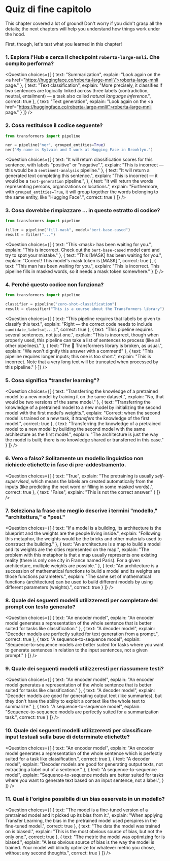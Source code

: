 <!-- DISABLE-FRONTMATTER-SECTIONS -->

# Quiz di fine capitolo

This chapter covered a lot of ground! Don't worry if you didn't grasp all the details; the next chapters will help you understand how things work under the hood.

First, though, let's test what you learned in this chapter!


### 1. Esplora l'Hub e cerca il checkpoint `roberta-large-mnli`. Che compito performa?


<Question
	choices={[
		{
			text: "Summarization",
			explain: "Look again on the <a href=\"https://huggingface.co/roberta-large-mnli\">roberta-large-mnli page</a>."
		},
		{
			text: "Text classification",
			explain: "More precisely, it classifies if two sentences are logically linked across three labels (contradiction, neutral, entailment) — a task also called <em>natural language inference</em>.",
			correct: true
		},
		{
			text: "Text generation",
			explain: "Look again on the <a href=\"https://huggingface.co/roberta-large-mnli\">roberta-large-mnli page</a>."
		}
	]}
/>

### 2. Cosa restituisce il codice seguente?

```py
from transformers import pipeline

ner = pipeline("ner", grouped_entities=True)
ner("My name is Sylvain and I work at Hugging Face in Brooklyn.")
```

<Question
	choices={[
		{
			text: "It will return classification scores for this sentence, with labels \"positive\" or \"negative\".",
			explain: "This is incorrect — this would be a <code>sentiment-analysis</code> pipeline."
		},
		{
			text: "It will return a generated text completing this sentence.",
			explain: "This is incorrect — it would be a <code>text-generation</code> pipeline.",
		},
		{
			text: "It will return the words representing persons, organizations or locations.",
			explain: "Furthermore, with <code>grouped_entities=True</code>, it will group together the words belonging to the same entity, like \"Hugging Face\".",
			correct: true
		}
	]}
/>

### 3. Cosa dovrebbe rimpiazzare ... in questo estratto di codice?

```py
from transformers import pipeline

filler = pipeline("fill-mask", model="bert-base-cased")
result = filler("...")
```

<Question
	choices={[
		{
			text: "This &#60;mask> has been waiting for you.",
			explain: "This is incorrect. Check out the <code>bert-base-cased</code> model card and try to spot your mistake."
		},
		{
			text: "This [MASK] has been waiting for you.",
			explain: "Correct! This model's mask token is [MASK].",
			correct: true
		},
		{
			text: "This man has been waiting for you.",
			explain: "This is incorrect. This pipeline fills in masked words, so it needs a mask token somewhere."
		}
	]}
/>

### 4. Perché questo codice non funziona?

```py
from transformers import pipeline

classifier = pipeline("zero-shot-classification")
result = classifier("This is a course about the Transformers library")
```

<Question
	choices={[
		{
			text: "This pipeline requires that labels be given to classify this text.",
			explain: "Right — the correct code needs to include <code>candidate_labels=[...]</code>.",
			correct: true
		},
		{
			text: "This pipeline requires several sentences, not just one.",
			explain: "This is incorrect, though when properly used, this pipeline can take a list of sentences to process (like all other pipelines)."
		},
		{
			text: "The 🤗 Transformers library is broken, as usual.",
			explain: "We won't dignify this answer with a comment!"
		},
		{
			text: "This pipeline requires longer inputs; this one is too short.",
			explain: "This is incorrect. Note that a very long text will be truncated when processed by this pipeline."
		}
	]}
/>

### 5. Cosa significa "transfer learning"?

<Question
	choices={[
		{
			text: "Transferring the knowledge of a pretrained model to a new model by training it on the same dataset.",
			explain: "No, that would be two versions of the same model."
		},
		{
			text: "Transferring the knowledge of a pretrained model to a new model by initializing the second model with the first model's weights.",
			explain: "Correct: when the second model is trained on a new task, it *transfers* the knowledge of the first model.",
			correct: true
		},
		{
			text: "Transferring the knowledge of a pretrained model to a new model by building the second model with the same architecture as the first model.",
			explain: "The architecture is just the way the model is built; there is no knowledge shared or transferred in this case."
		}
	]}
/>

### 6. Vero o falso? Solitamente un modello linguistico non richiede etichette in fase di pre-addestramento.


<Question
	choices={[
		{
			text: "True",
			explain: "The pretraining is usually <em>self-supervised</em>, which means the labels are created automatically from the inputs (like predicting the next word or filling in some masked words).",
			correct: true
		},
		{
			text: "False",
			explain: "This is not the correct answer."
		}
	]}
/>

### 7. Seleziona la frase che meglio descrive i termini "modello," "architettura," e "pesi."

<Question
	choices={[
		{
			text: "If a model is a building, its architecture is the blueprint and the weights are the people living inside.",
			explain: "Following this metaphor, the weights would be the bricks and other materials used to construct the building."
		},
		{
			text: "An architecture is a map to build a model and its weights are the cities represented on the map.",
			explain: "The problem with this metaphor is that a map usually represents one existing reality (there is only one city in France named Paris). For a given architecture, multiple weights are possible."
		},
		{
			text: "An architecture is a succession of mathematical functions to build a model and its weights are those functions parameters.",
			explain: "The same set of mathematical functions (architecture) can be used to build different models by using different parameters (weights).",
			correct: true
		}
	]}
/>


### 8. Quale dei seguenti modelli utilizzeresti per completare dei prompt con testo generato?

<Question
	choices={[
		{
			text: "An encoder model",
			explain: "An encoder model generates a representation of the whole sentence that is better suited for tasks like classification."
		},
		{
			text: "A decoder model",
			explain: "Decoder models are perfectly suited for text generation from a prompt.",
			correct: true
		},
		{
			text: "A sequence-to-sequence model",
			explain: "Sequence-to-sequence models are better suited for tasks where you want to generate sentences in relation to the input sentences, not a given prompt."
		}
	]}
/>

### 9. Quale dei seguenti modelli utilizzeresti per riassumere testi?

<Question
	choices={[
		{
			text: "An encoder model",
			explain: "An encoder model generates a representation of the whole sentence that is better suited for tasks like classification."
		},
		{
			text: "A decoder model",
			explain: "Decoder models are good for generating output text (like summaries), but they don't have the ability to exploit a context like the whole text to summarize."
		},
		{
			text: "A sequence-to-sequence model",
			explain: "Sequence-to-sequence models are perfectly suited for a summarization task.",
			correct: true
		}
	]}
/>

### 10. Quale dei seguenti modelli utilizzeresti per classificare input testuali sulla base di determinate etichette?

<Question
	choices={[
		{
			text: "An encoder model",
			explain: "An encoder model generates a representation of the whole sentence which is perfectly suited for a task like classification.",
			correct: true
		},
		{
			text: "A decoder model",
			explain: "Decoder models are good for generating output texts, not extracting a label out of a sentence."
		},
		{
			text: "A sequence-to-sequence model",
			explain: "Sequence-to-sequence models are better suited for tasks where you want to generate text based on an input sentence, not a label.",
		}
	]}
/>

### 11. Qual è l'origine possibile di un bias osservato in un modello?

<Question
	choices={[
		{
			text: "The model is a fine-tuned version of a pretrained model and it picked up its bias from it.",
			explain: "When applying Transfer Learning, the bias in the pretrained model used perspires in the fine-tuned model.",
			correct: true
		},
		{
			text: "The data the model was trained on is biased.",
			explain: "This is the most obvious source of bias, but not the only one.",
			correct: true
		},
		{
			text: "The metric the model was optimizing for is biased.",
			explain: "A less obvious source of bias is the way the model is trained. Your model will blindly optimize for whatever metric you chose, without any second thoughts.",
			correct: true
		}
	]}
/>
